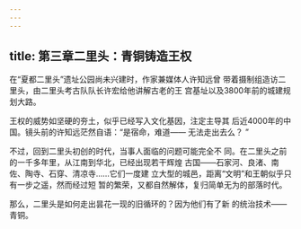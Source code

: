 ```yaml
---
---
---
```

title: 第三章二里头：青铜铸造王权
---



在“夏都二里头”遗址公园尚未兴建时，作家兼媒体人许知远曾 带着摄制组造访二里头，由二里头考古队队长许宏给他讲解古老的王 宫基址以及3800年前的城建规划大路。

王权的威势如坚硬的夯土，似乎已经写入文化基因，注定主导其 后近4000年的中国。镜头前的许知远茫然自语：“是宿命，难道—— 无法走出去么？ ”

不过，回到二里头初创的时代，当事人面临的问题可能完全不 同。在二里头之前的一千多年里，从江南到华北，已经出现若干辉煌 古国——石家河、良渚、南佐、陶寺、石穿、清凉寺……它们一度建 立大型的城邑，距离“文明”和王朝似乎只有一步之遥，然而经过短 暂的繁荣，又都自然解体，复归简单无为的部落时代。

那么，二里头是如何走出昙花一现的旧循环的？因为他们有了新 的统治技术——青铜。